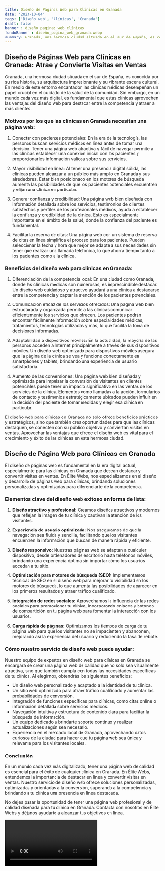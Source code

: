 ```yaml
---
title: Diseño de Páginas Web para Clínicas en Granada
date: '2023-10-04'
tags: ['Diseño web', 'Clínicas', 'Granada']
draft: false
banner : diseño_paginas_web_clínicas
fondoBanner : diseño_pagina_web_granada.webp
summary: Granada, una hermosa ciudad situada en el sur de España, es conocida por su rica historia, su arquitectura impresionante y su vibrante escena cultural. En medio de este entorno encantador, las clínicas médicas desempeñan un papel crucial en el cuidado de la salud de la comunidad. Sin embargo, en un mundo cada vez más digital, es fundamental que estas clínicas aprovechen las ventajas del diseño web para destacar entre la competencia y atraer a más clientes.
---
```


## Diseño de Páginas Web para Clínicas en Granada: Atrae y Convierte Visitas en Ventas

Granada, una hermosa ciudad situada en el sur de España, es conocida por su rica historia, su arquitectura impresionante y su vibrante escena cultural. En medio de este entorno encantador, las clínicas médicas desempeñan un papel crucial en el cuidado de la salud de la comunidad. Sin embargo, en un mundo cada vez más digital, es fundamental que estas clínicas aprovechen las ventajas del diseño web para destacar entre la competencia y atraer a más clientes.

### Motivos por los que las clínicas en Granada necesitan una página web:

1. Conectar con pacientes potenciales: En la era de la tecnología, las personas buscan servicios médicos en línea antes de tomar una decisión. Tener una página web atractiva y fácil de navegar permite a las clínicas establecer una conexión inicial con los pacientes y proporcionarles información valiosa sobre sus servicios.

2. Mayor visibilidad en línea: Al tener una presencia digital sólida, las clínicas pueden alcanzar a un público más amplio en Granada y sus alrededores. Estar bien posicionado en los motores de búsqueda aumenta las posibilidades de que los pacientes potenciales encuentren y elijan una clínica en particular.

3. Generar confianza y credibilidad: Una página web bien diseñada con información detallada sobre los servicios, testimonios de clientes satisfechos y perfiles de los profesionales médicos, ayuda a establecer la confianza y credibilidad de la clínica. Esto es especialmente importante en el ámbito de la salud, donde la confianza del paciente es fundamental.

4. Facilitar la reserva de citas: Una página web con un sistema de reserva de citas en línea simplifica el proceso para los pacientes. Pueden seleccionar la fecha y hora que mejor se adapte a sus necesidades sin tener que realizar una llamada telefónica, lo que ahorra tiempo tanto a los pacientes como a la clínica.

### Beneficios del diseño web para clínicas en Granada:

1. Diferenciación de la competencia local: En una ciudad como Granada, donde las clínicas médicas son numerosas, es imprescindible destacar. Un diseño web cuidadoso y atractivo ayudará a una clínica a destacarse entre la competencia y captar la atención de los pacientes potenciales.

2. Comunicación eficaz de los servicios ofrecidos: Una página web bien estructurada y organizada permite a las clínicas comunicar eficientemente los servicios que ofrecen. Los pacientes podrán encontrar fácilmente información sobre especialidades médicas, tratamientos, tecnologías utilizadas y más, lo que facilita la toma de decisiones informadas.

3. Adaptabilidad a dispositivos móviles: En la actualidad, la mayoría de las personas acceden a Internet principalmente a través de sus dispositivos móviles. Un diseño web optimizado para dispositivos móviles asegura que la página de la clínica se vea y funcione correctamente en smartphones y tablets, brindando una experiencia de usuario satisfactoria.

4. Aumento de las conversiones: Una página web bien diseñada y optimizada para impulsar la conversión de visitantes en clientes potenciales puede tener un impacto significativo en las ventas de los servicios de la clínica. Elementos como llamadas a la acción, formularios de contacto y testimonios estratégicamente ubicados pueden influir en la decisión del paciente de tomar medidas y elegir esa clínica en particular.

El diseño web para clínicas en Granada no solo ofrece beneficios prácticos y estratégicos, sino que también crea oportunidades para que las clínicas destaquen, se conecten con su público objetivo y conviertan visitas en ventas. Aprovechar las ventajas que ofrece el diseño web es vital para el crecimiento y éxito de las clínicas en esta hermosa ciudad.

<GifSeo />

<Cta />

## Diseño de Página Web para Clínicas en Granada

El diseño de páginas web es fundamental en la era digital actual, especialmente para las clínicas en Granada que desean destacar y convertir visitas en ventas. En Élite Webs, nos especializamos en el diseño y desarrollo de páginas web para clínicas, brindando soluciones personalizadas y optimizadas para diferenciarte de la competencia.

### Elementos clave del diseño web exitoso en forma de lista:

1. **Diseño atractivo y profesional:** Creamos diseños atractivos y modernos que reflejan la imagen de tu clínica y cautivan la atención de los visitantes.

2. **Experiencia de usuario optimizada:** Nos aseguramos de que la navegación sea fluida y sencilla, facilitando que los visitantes encuentren la información que buscan de manera rápida y eficiente.

3. **Diseño responsivo:** Nuestras páginas web se adaptan a cualquier dispositivo, desde ordenadores de escritorio hasta teléfonos móviles, brindando una experiencia óptima sin importar cómo los usuarios accedan a tu sitio.

4. **Optimización para motores de búsqueda (SEO):** Implementamos técnicas de SEO en el diseño web para mejorar tu visibilidad en los motores de búsqueda, lo que aumenta las posibilidades de aparecer en los primeros resultados y atraer tráfico cualificado.

5. **Integración de redes sociales:** Aprovechamos la influencia de las redes sociales para promocionar tu clínica, incorporando enlaces y botones de compartición en tu página web para fomentar la interacción con los usuarios.

6. **Carga rápida de páginas:** Optimizamos los tiempos de carga de tu página web para que los visitantes no se impacienten y abandonen, mejorando así la experiencia del usuario y reduciendo la tasa de rebote.

### Cómo nuestro servicio de diseño web puede ayudar:

Nuestro equipo de expertos en diseño web para clínicas en Granada se encargará de crear una página web de calidad que no solo sea visualmente atractiva, sino que también cumpla con todas las necesidades específicas de tu clínica. Al elegirnos, obtendrás los siguientes beneficios:

- Un diseño web personalizado y adaptado a la identidad de tu clínica.
- Un sitio web optimizado para atraer tráfico cualificado y aumentar las probabilidades de conversión.
- Integración de funciones específicas para clínicas, como citas online o información detallada sobre servicios médicos.
- Navegación intuitiva y estructura de contenido clara para facilitar la búsqueda de información.
- Un equipo dedicado a brindarte soporte continuo y realizar actualizaciones según sea necesario.
- Experiencia en el mercado local de Granada, aprovechando datos curiosos de la ciudad para hacer que tu página web sea única y relevante para los visitantes locales.

### Conclusión

En un mundo cada vez más digitalizado, tener una página web de calidad es esencial para el éxito de cualquier clínica en Granada. En Élite Webs, entendemos la importancia de destacar en línea y convertir visitas en ventas. Nuestro servicio de diseño web ofrece soluciones personalizadas, optimizadas y orientadas a la conversión, superando a la competencia y brindando a tu clínica una presencia en línea destacada.

No dejes pasar la oportunidad de tener una página web profesional y de calidad diseñada para tu clínica en Granada. Contacta con nosotros en Élite Webs y déjanos ayudarte a alcanzar tus objetivos en línea.

<Video />

<CtaBot job='Clínicas' city='Granada'/>

<Gmaps query='Granada+españa+maps' />